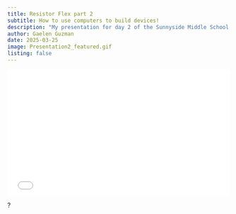```yaml
---
title: Resistor Flex part 2
subtitle: How to use computers to build devices!
description: "My presentation for day 2 of the Sunnyside Middle School community teaching week -- instructions for building a night light and demonstrations of using an ESP32 to control peripheral devices!"
author: Gaelen Guzman
date: 2025-03-25
image: Presentation2_featured.gif
listing: false
---
```



<div style="position: relative; padding-top: 56.25%; height: 0; overflow: hidden;">
  <iframe
    src="/assets/Presentations/Electricity2_presentation.html"
    frameborder="0"
    style="position: absolute; top:0; left:0; width:100%; height:100%;"
    allowfullscreen>
  </iframe>
</div>

:::{.aside}

<span class="help-symbol" title="Press 'f' for fullscreen!">?</span>

:::
